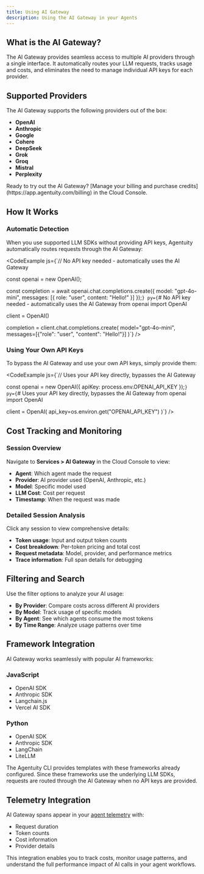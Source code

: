 ```yaml
---
title: Using AI Gateway
description: Using the AI Gateway in your Agents
---
```


## What is the AI Gateway?

The AI Gateway provides seamless access to multiple AI providers through a single interface. It automatically routes your LLM requests, tracks usage and costs, and eliminates the need to manage individual API keys for each provider.

## Supported Providers

The AI Gateway supports the following providers out of the box:

- **OpenAI**
- **Anthropic**
- **Google**
- **Cohere**
- **DeepSeek**
- **Grok**
- **Groq**
- **Mistral**
- **Perplexity**

<Callout type="info">
Ready to try out the AI Gateway? [Manage your billing and purchase credits](https://app.agentuity.com/billing) in the Cloud Console.
</Callout>

## How It Works

### Automatic Detection

When you use supported LLM SDKs without providing API keys, Agentuity automatically routes requests through the AI Gateway:

<CodeExample js={`// No API key needed - automatically uses the AI Gateway

const openai = new OpenAI();

const completion = await openai.chat.completions.create({
  model: "gpt-4o-mini",
  messages: [{ role: "user", content: "Hello!" }]
});`} py={`# No API key needed - automatically uses the AI Gateway
from openai import OpenAI

client = OpenAI()

completion = client.chat.completions.create(
    model="gpt-4o-mini",
    messages=[{"role": "user", "content": "Hello!"}]
)`} />

### Using Your Own API Keys

To bypass the AI Gateway and use your own API keys, simply provide them:

<CodeExample js={`// Uses your API key directly, bypasses the AI Gateway

const openai = new OpenAI({
  apiKey: process.env.OPENAI_API_KEY
});`} py={`# Uses your API key directly, bypasses the AI Gateway
from openai import OpenAI

client = OpenAI(
    api_key=os.environ.get("OPENAI_API_KEY")
)`} />

## Cost Tracking and Monitoring

### Session Overview

Navigate to **Services > AI Gateway** in the Cloud Console to view:

- **Agent**: Which agent made the request
- **Provider**: AI provider used (OpenAI, Anthropic, etc.)
- **Model**: Specific model used
- **LLM Cost**: Cost per request
- **Timestamp**: When the request was made

<ThemeImage baseName="aigateway" alt="AI Gateway Traffic Overview" />

### Detailed Session Analysis

Click any session to view comprehensive details:

<ThemeImage baseName="aigateway-detail" alt="AI Gateway Session Details" />

- **Token usage**: Input and output token counts
- **Cost breakdown**: Per-token pricing and total cost
- **Request metadata**: Model, provider, and performance metrics
- **Trace information**: Full span details for debugging

## Filtering and Search

Use the filter options to analyze your AI usage:

- **By Provider**: Compare costs across different AI providers
- **By Model**: Track usage of specific models
- **By Agent**: See which agents consume the most tokens
- **By Time Range**: Analyze usage patterns over time

<ThemeImage baseName="aigateway-filters" alt="AI Gateway Filtering Options" />

## Framework Integration

AI Gateway works seamlessly with popular AI frameworks:

### JavaScript
- OpenAI SDK
- Anthropic SDK
- Langchain.js
- Vercel AI SDK

### Python
- OpenAI SDK
- Anthropic SDK
- LangChain
- LiteLLM

The Agentuity CLI provides templates with these frameworks already configured. Since these frameworks use the underlying LLM SDKs, requests are routed through the AI Gateway when no API keys are provided.

## Telemetry Integration

AI Gateway spans appear in your [agent telemetry](/Guides/agent-telemetry) with:
- Request duration
- Token counts
- Cost information
- Provider details

This integration enables you to track costs, monitor usage patterns, and understand the full performance impact of AI calls in your agent workflows.